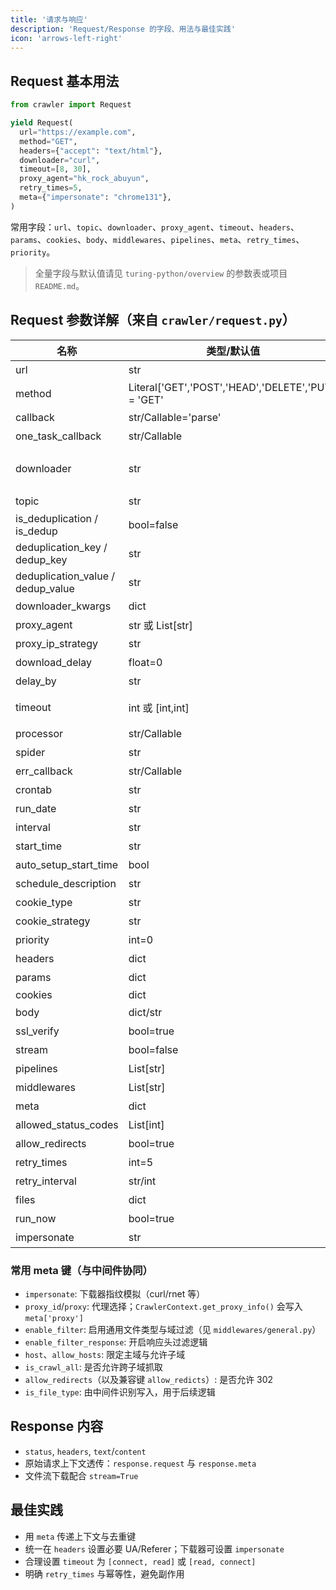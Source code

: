 ```yaml
---
title: '请求与响应'
description: 'Request/Response 的字段、用法与最佳实践'
icon: 'arrows-left-right'
---
```


## Request 基本用法

```python
from crawler import Request

yield Request(
  url="https://example.com",
  method="GET",
  headers={"accept": "text/html"},
  downloader="curl",
  timeout=[8, 30],
  proxy_agent="hk_rock_abuyun",
  retry_times=5,
  meta={"impersonate": "chrome131"},
)
```

常用字段：`url`、`topic`、`downloader`、`proxy_agent`、`timeout`、`headers`、`params`、`cookies`、`body`、`middlewares`、`pipelines`、`meta`、`retry_times`、`priority`。

> 全量字段与默认值请见 `turing-python/overview` 的参数表或项目 `README.md`。

## Request 参数详解（来自 `crawler/request.py`）

| 名称 | 类型/默认值 | 说明 |
|---|---|---|
| url | str | 必填，请求链接 |
| method | Literal['GET','POST','HEAD','DELETE','PUT'] = 'GET' | 请求方法 |
| callback | str/Callable='parse' | 回调函数名或可调用对象 |
| one_task_callback | str/Callable | 单次任务结束回调 |
| downloader | str | 下载器：`requests`/`curl`/`httpx`/`playwright`/`ulixee`/`file`/`aria2c`/`yt-dlp` 等 |
| topic | str | 投递/订阅的消息主题 |
| is_deduplication / is_dedup | bool=false | 是否去重（两个字段兼容） |
| deduplication_key / dedup_key | str | 去重键（兼容） |
| deduplication_value / dedup_value | str | 去重值（兼容，未给时通常使用 `url`） |
| downloader_kwargs | dict | 下载器特定参数（例如 `file` 限速/分片等） |
| proxy_agent | str 或 List[str] | 代理池标识，列表时随机选择 |
| proxy_ip_strategy | str | 代理选取策略 |
| download_delay | float=0 | 单次请求延迟（秒） |
| delay_by | str | 延迟的依据字段 |
| timeout | int 或 [int,int] | 连接/读取超时；`general` 中间件会对 `playwright` 默认 30，其他 5 |
| processor | str/Callable | 自定义处理器名称或函数 |
| spider | str | 指定处理爬虫名称（跨爬虫派发时使用） |
| err_callback | str/Callable | 错误回调 |
| crontab | str | CRON 表达式定时 |
| run_date | str | 指定时间点运行 |
| interval | str | 间隔运行（支持 `1m`/`2h` 等人类可读字符串） |
| start_time | str | 起始时间（配合 interval） |
| auto_setup_start_time | bool | 是否自动设置采集开始时间（仅 interval） |
| schedule_description | str | 计划任务描述 |
| cookie_type | str | Cookie 类型标识 |
| cookie_strategy | str | Cookie 策略 |
| priority | int=0 | 优先级（大值优先） |
| headers | dict | 请求头（内部封装 `Headers`） |
| params | dict | 查询参数 |
| cookies | dict | Cookies |
| body | dict/str | 请求体（JSON/表单/自定义） |
| ssl_verify | bool=true | SSL 校验 |
| stream | bool=false | 是否流式下载（大文件/直传） |
| pipelines | List[str] | 指定使用的管道 |
| middlewares | List[str] | 指定启用的中间件名称 |
| meta | dict | 透传上下文，见“常用 meta 键” |
| allowed_status_codes | List[int] | 允许的非 2xx 状态码（`general` 会补充 302/404） |
| allow_redirects | bool=true | 是否允许重定向（兼容 `meta['allow_redicts']`） |
| retry_times | int=5 | 重试次数 |
| retry_interval | str/int | 重试间隔（支持 `1m`/`2h`） |
| files | dict | 文件上传用 |
| run_now | bool=true | 立即执行（与调度配合时可关闭） |
| impersonate | str | 浏览器指纹模拟（会写入 `meta['impersonate']`） |

### 常用 meta 键（与中间件协同）

- `impersonate`: 下载器指纹模拟（curl/rnet 等）
- `proxy_id`/`proxy`: 代理选择；`CrawlerContext.get_proxy_info()` 会写入 `meta['proxy']`
- `enable_filter`: 启用通用文件类型与域过滤（见 `middlewares/general.py`）
- `enable_filter_response`: 开启响应头过滤逻辑
- `host`、`allow_hosts`: 限定主域与允许子域
- `is_crawl_all`: 是否允许跨子域抓取
- `allow_redirects`（以及兼容键 `allow_redicts`）: 是否允许 302
- `is_file_type`: 由中间件识别写入，用于后续逻辑

## Response 内容

- `status`, `headers`, `text`/`content`
- 原始请求上下文透传：`response.request` 与 `response.meta`
- 文件流下载配合 `stream=True`

## 最佳实践

- 用 `meta` 传递上下文与去重键
- 统一在 `headers` 设置必要 UA/Referer；下载器可设置 `impersonate`
- 合理设置 `timeout` 为 `[connect, read]` 或 `[read, connect]`
- 明确 `retry_times` 与幂等性，避免副作用


